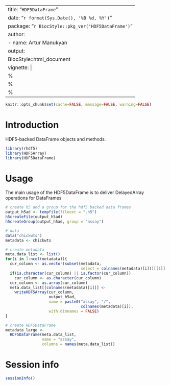 
---
title: "`HDF5DataFrame`"
date: "`r format(Sys.Date(), '%B %d, %Y')`"
package: "`r BiocStyle::pkg_ver('HDF5DataFrame')`"
author: 
  - name: Artur Manukyan
output:
  BiocStyle::html_document
vignette: |
  %\VignetteIndexEntry{HDF5DataFrame}
  %\VignetteEngine{knitr::rmarkdown}
  %\VignetteEncoding{UTF-8}
---

```r
knitr::opts_chunk$set(cache=FALSE, message=FALSE, warning=FALSE)
```

# Introduction

HDF5-backed DataFrame objects and methods. 

```r
library(rhdf5)
library(HDF5Array)
library(HDF5DataFrame)
```

# Usage

The main usage of the HDF5DataFrame is to deliver DelayedArray 
operations for DataFrames

```r

# create h5 and a group for the hdf5 backed data frames
output_h5ad <- tempfile(fileext = ".h5")
h5createFile(output_h5ad)
h5createGroup(output_h5ad, group = "assay")

# data
data("chickwts")
metadata <- chickwts

# create metadata
meta.data_list <- list()
for(i in 1:ncol(metadata)){
  cur_column <- as.vector(subset(metadata, 
                                 select = colnames(metadata)[i]))[[1]]
  if(is.character(cur_column) || is.factor(cur_column))
    cur_column <- as.character(cur_column)
  cur_column <- as.array(cur_column)
  meta.data_list[[colnames(metadata)[i]]] <- 
    writeHDF5Array(cur_column,
                   output_h5ad, 
                   name = paste0("assay", "/", 
                                 colnames(metadata)[i]), 
                   with.dimnames = FALSE) 
}

# create HDF5DataFrame
metadata_large <- 
  HDF5DataFrame(meta.data_list, 
                name = "assay",
                columns = names(meta.data_list))
```

# Session info

```r
sessionInfo()
```